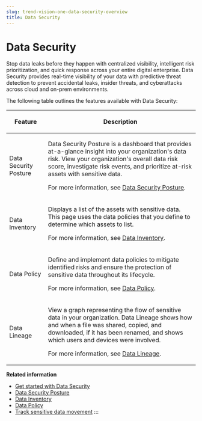 ```yaml
---
slug: trend-vision-one-data-security-overview
title: Data Security
---
```

# Data Security

Stop data leaks before they happen with centralized visibility, intelligent risk prioritization, and quick response across your entire digital enterprise. Data Security provides real-time visibility of your data with predictive threat detection to prevent accidental leaks, insider threats, and cyberattacks across cloud and on-prem environments.

The following table outlines the features available with Data Security:

<table>
<thead>
<tr>
<th><p>Feature</p></th>
<th><p>Description</p></th>
</tr>
</thead>
<tbody>
<tr>
<td><p>Data Security Posture</p></td>
<td><p>Data Security Posture is a dashboard that provides at-a-glance insight into your organization's data risk. View your organization's overall data risk score, investigate risk events, and prioritize at-risk assets with sensitive data.</p>
<p>For more information, see <a href="trend-vision-one-data-posture">Data Security Posture</a>.</p></td>
</tr>
<tr>
<td><p>Data Inventory</p></td>
<td><p>Displays a list of the assets with sensitive data. This page uses the data policies that you define to determine which assets to list.</p>
<p>For more information, see <a href="trend-vision-one-data-inventory">Data Inventory</a>.</p></td>
</tr>
<tr>
<td><p>Data Policy</p></td>
<td><p>Define and implement data policies to mitigate identified risks and ensure the protection of sensitive data throughout its lifecycle.</p>
<p>For more information, see <a href="trend-vision-one-data-policy-overview">Data Policy</a>.</p></td>
</tr>
<tr>
<td><p>Data Lineage</p></td>
<td><p>View a graph representing the flow of sensitive data in your organization. Data Lineage shows how and when a file was shared, copied, and downloaded, if it has been renamed, and shows which users and devices were involved.</p>
<p>For more information, see <a href="trend-vision-one-track-sensitive-data-movement">Data Lineage</a>.</p></td>
</tr>
</tbody>
</table>

**Related information**

- [Get started with Data Security](get-started-data-security.mdx)
- [Data Security Posture](data-posture-2.md "Get instant visibility into cloud assets containing sensitive data. Data Security Posture helps you understand your organization's data risk, and to view and address cloud assets with the riskiest sensitive data.")
- [Data Inventory](data-inventory.mdx)
- [Data Policy](data-policy-overview.mdx)
- [Track sensitive data movement](track-sensitive-data-movement.mdx)
:::
